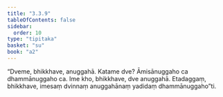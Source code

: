 ```yaml
---
title: "3.3.9"
tableOfContents: false
sidebar:
  order: 10
type: "tipitaka"
basket: "su"
book: "a2"
---
```



<DynamicBreadcrumb />

<Division number="150" book="a2" bookNo="15" page="91">

<Paragraph number="241" book="a2">
“Dveme, bhikkhave, anuggahā. Katame dve? Āmisānuggaho ca dhammānuggaho ca. Ime kho, bhikkhave, dve anuggahā. Etadaggaṃ, bhikkhave, imesaṃ dvinnaṃ anuggahānaṃ yadidaṃ dhammānuggaho”ti.
</Paragraph>
</Division>